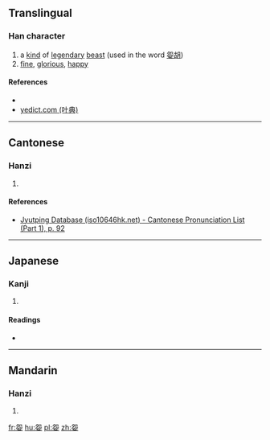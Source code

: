 ==Translingual==

===Han character===
{{Han char|rn=38|rad=女|as=05|sn=8|four=27404|canj=NUV|ids=⿱夗女}}

# a [[kind]] of [[legendary]] [[beast]] (used in the word [[妴胡]])
# [[fine]], [[glorious]], [[happy]]

====References====
* {{Han ref|kx=0257.210|dkj=06131|dj=0522.170|hdz=21040.040|uh=59B4|ud=22964|bh=CC53|bd=52307}}
* [http://yedict.com/htm/59/59B4.htm yedict.com (叶典)]

----

==Cantonese==

===Hanzi===
{{yue-hanzi|jyut=[[jyun2]]|y=yun2}}

# {{defn|lang=yue|sort=女05}}

====References====
* [http://www.iso10646hk.net/jp/document/download.jsp Jyutping Database (iso10646hk.net) - Cantonese Pronunciation List (Part 1), p. 92]

----

==Japanese==

===Kanji===
{{ja-kanji|grade=|rs=女05}}

# {{defn|lang=ja|sort=女05}}

====Readings====
* {{ja-readings|on=[[えん]] (en), [[おん]] (on)|kun=[[たおやか]] (taoyaka)}}

----

==Mandarin==

===Hanzi===
{{cmn-hanzi|pin=[[yuàn]] ([[yuan4]]), [[qì]] ([[qi4]])|wg=yüan<sup>4</sup>, ch'i<sup>4</sup>}}

# {{defn|lang=cmn|sort=女05}}

[[fr:妴]]
[[hu:妴]]
[[pl:妴]]
[[zh:妴]]